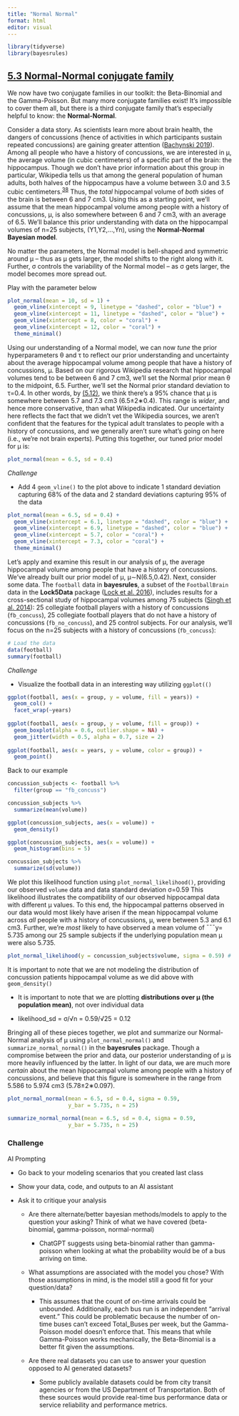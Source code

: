 ```yaml
---
title: "Normal Normal"
format: html
editor: visual
---
```


```r
library(tidyverse)
library(bayesrules)
```

## [5.3 Normal-Normal conjugate family](https://www.bayesrulesbook.com/chapter-5#normal-normal-conjugate-family)

We now have two conjugate families in our toolkit: the Beta-Binomial and the Gamma-Poisson. But many more conjugate families exist! It’s impossible to cover them all, but there is a third conjugate family that’s especially helpful to know: the **Normal-Normal**.

Consider a data story. As scientists learn more about brain health, the dangers of concussions (hence of activities in which participants sustain repeated concussions) are gaining greater attention ([Bachynski 2019](https://www.bayesrulesbook.com/chapter-5#ref-bachynski2019no)). Among all people who have a history of concussions, we are interested in μ, the average volume (in cubic centimeters) of a specific part of the brain: the hippocampus. Though we don’t have prior information about this group in particular, Wikipedia tells us that among the general population of human adults, both halves of the hippocampus have a volume between 3.0 and 3.5 cubic centimeters.^[38](https://www.bayesrulesbook.com/chapter-5#fn38)^ Thus, the *total* hippocampal volume of *both* sides of the brain is between 6 and 7 cm3. Using this as a starting point, we’ll assume that the mean hippocampal volume among people with a history of concussions, μ, is also somewhere between 6 and 7 cm3, with an average of 6.5. We’ll balance this prior understanding with data on the hippocampal volumes of n=25 subjects, (Y1,Y2,…,Yn), using the **Normal-Normal Bayesian model**.

No matter the parameters, the Normal model is bell-shaped and symmetric around μ – thus as μ gets larger, the model shifts to the right along with it. Further, σ controls the variability of the Normal model – as σ gets larger, the model becomes more spread out.

Play with the parameter below

```r
plot_normal(mean = 10, sd = 1) +
  geom_vline(xintercept = 9, linetype = "dashed", color = "blue") +
  geom_vline(xintercept = 11, linetype = "dashed", color = "blue") +
  geom_vline(xintercept = 8, color = "coral") +
  geom_vline(xintercept = 12, color = "coral") +
  theme_minimal()
```

Using our understanding of a Normal model, we can now *tune* the prior hyperparameters θ and τ to reflect our prior understanding and uncertainty about the average hippocampal volume among people that have a history of concussions, μ. Based on our rigorous Wikipedia research that hippocampal volumes tend to be between 6 and 7 cm3, we’ll set the Normal prior mean θ to the midpoint, 6.5. Further, we’ll set the Normal prior standard deviation to τ=0.4. In other words, by [(5.12)](https://www.bayesrulesbook.com/chapter-5#eq:normal-scale), we think there’s a 95% chance that μ is somewhere between 5.7 and 7.3 cm3 (6.5±2∗0.4). This range is *wider*, and hence more conservative, than what Wikipedia indicated. Our uncertainty here reflects the fact that we didn’t vet the Wikipedia sources, we aren’t confident that the features for the typical adult translates to people with a history of concussions, and we generally aren’t sure what’s going on here (i.e., we’re not brain experts). Putting this together, our tuned prior model for μ is:

```r
plot_normal(mean = 6.5, sd = 0.4)
```

*Challenge*

-   Add 4 `geom_vline()` to the plot above to indicate 1 standard deviation capturing 68% of the data and 2 standard deviations capturing 95% of the data

```r

plot_normal(mean = 6.5, sd = 0.4) +
  geom_vline(xintercept = 6.1, linetype = "dashed", color = "blue") +
  geom_vline(xintercept = 6.9, linetype = "dashed", color = "blue") +
  geom_vline(xintercept = 5.7, color = "coral") +
  geom_vline(xintercept = 7.3, color = "coral") +
  theme_minimal()
```

Let’s apply and examine this result in our analysis of μ, the average hippocampal volume among people that have a history of concussions. We’ve already built our prior model of μ, μ∼N(6.5,0.42). Next, consider some data. The `football` data in **bayesrules**, a subset of the `FootballBrain` data in the **Lock5Data** package ([Lock et al. 2016](https://www.bayesrulesbook.com/chapter-5#ref-lock2016statistics)), includes results for a cross-sectional study of hippocampal volumes among 75 subjects ([Singh et al. 2014](https://www.bayesrulesbook.com/chapter-5#ref-singh2014relationship)): 25 collegiate football players with a history of concussions (`fb_concuss`), 25 collegiate football players that do not have a history of concussions (`fb_no_concuss`), and 25 control subjects. For our analysis, we’ll focus on the n=25 subjects with a history of concussions (`fb_concuss`):

```r
# Load the data
data(football)
summary(football)
```

*Challenge*

-   Visualize the football data in an interesting way utilizing `ggplot(()`

```r

ggplot(football, aes(x = group, y = volume, fill = years)) +
  geom_col() +
  facet_wrap(~years)
  
ggplot(football, aes(x = group, y = volume, fill = group)) +
  geom_boxplot(alpha = 0.6, outlier.shape = NA) +
  geom_jitter(width = 0.5, alpha = 0.7, size = 2)
  
ggplot(football, aes(x = years, y = volume, color = group)) +
  geom_point()
```

Back to our example

```r

concussion_subjects <- football %>%
  filter(group == "fb_concuss")
```

```r
concussion_subjects %>%
  summarize(mean(volume))
```

```r
ggplot(concussion_subjects, aes(x = volume)) + 
  geom_density()
```

```r
ggplot(concussion_subjects, aes(x = volume)) + 
  geom_histogram(bins = 5)
```

```r

concussion_subjects %>% 
  summarize(sd(volume))
```

We plot this likelihood function using `plot_normal_likelihood()`, providing our observed `volume` data and data standard deviation σ=0.59 This likelihood illustrates the compatibility of our observed hippocampal data with different μ values. To this end, the hippocampal patterns observed in our data would most likely have arisen if the mean hippocampal volume across *all* people with a history of concussions, μ, were between 5.3 and 6.1 cm3. Further, we’re *most* likely to have observed a mean volume of ¯¯¯y= 5.735 among our 25 sample subjects if the underlying population mean μ were also 5.735.

```r
plot_normal_likelihood(y = concussion_subjects$volume, sigma = 0.59) # 0.59 = SD
```

It is important to note that we are not modeling the distribution of concussion patients hippocampal volume as we did above with `geom_density()`

-   It is important to note that we are plotting **distributions over μ (the population mean)**, not over individual data

-   likelihood_sd = σ/√n = 0.59/√25 = 0.12

Bringing all of these pieces together, we plot and summarize our Normal-Normal analysis of μ using `plot_normal_normal()` and `summarize_normal_normal()` in the **bayesrules** package. Though a compromise between the prior and data, our posterior understanding of μ is more heavily influenced by the latter. In light of our data, we are much more *certain* about the mean hippocampal volume among people with a history of concussions, and believe that this figure is somewhere in the range from 5.586 to 5.974 cm3 (5.78±2∗0.097).

```r
plot_normal_normal(mean = 6.5, sd = 0.4, sigma = 0.59,
                   y_bar = 5.735, n = 25)
```

```r
summarize_normal_normal(mean = 6.5, sd = 0.4, sigma = 0.59,
                   y_bar = 5.735, n = 25)
```

### Challenge

AI Prompting

-   Go back to your modeling scenarios that you created last class

-   Show your data, code, and outputs to an AI assistant

-   Ask it to critique your analysis

    -   Are there alternate/better bayesian methods/models to apply to the question your asking? Think of what we have covered (beta-binomial, gamma-poisson, normal-normal)

        -   ChatGPT suggests using beta-binomial rather than gamma-poisson when looking at what the probability would be of a bus arriving on time.

    -   What assumptions are associated with the model you chose? With those assumptions in mind, is the model still a good fit for your question/data?

        -   This assumes that the count of on-time arrivals could be unbounded. Additionally, each bus run is an independent "arrival event." This could be problematic because the number of on-time buses can't exceed Total_Buses per week, but the Gamma-Poisson model doesn't enforce that. This means that while Gamma-Poisson works mechanically, the Beta-Binomial is a better fit given the assumptions.

    -   Are there real datasets you can use to answer your question opposed to AI generated datasets?

        -   Some publicly available datasets could be from city transit agencies or from the US Department of Transportation. Both of these sources would provide real-time bus performance data or service reliability and performance metrics.
